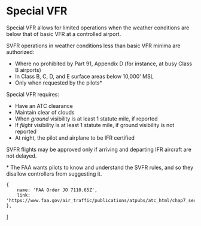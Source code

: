 

# Special VFR

Special VFR allows for limited operations when the weather conditions are below
that of basic VFR at a controlled airport.

SVFR operations in weather conditions less than basic VFR minima are authorized:

-   Where no prohibited by Part 91, Appendix D (for instance, at busy Class B
    airports)
-   In Class B, C, D, and E surface areas below 10,000' MSL
-   Only when requested by the pilots\*

Special VFR requires:

-   Have an ATC clearance
-   Maintain clear of clouds
-   When _ground_ visibility is at least 1 statute mile, if reported
-   If _flight_ visibility is at least 1 statute mile, if ground visibility is
    not reported
-   At night, the pilot and airplane to be IFR certified

SVFR flights may be approved only if arriving and departing IFR aircraft are not
delayed.

<Reg part="91.157" />

<Footnotes>
    * The FAA wants pilots to know and understand the SVFR rules, and so they
    disallow controllers from suggesting it.
</Footnotes>

    {
        name: 'FAA Order JO 7110.65Z',
        link: 'https://www.faa.gov/air_traffic/publications/atpubs/atc_html/chap7_section_5.html',
    },
]
